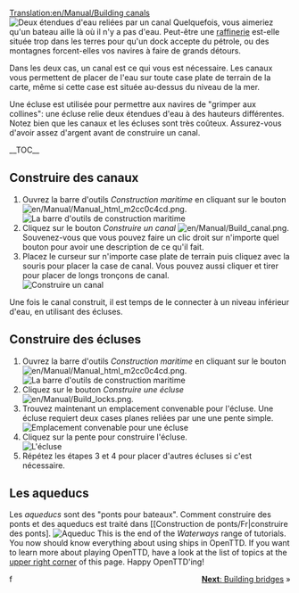 [[Translation:en/Manual/Building canals]]
{{fr/Manual/Tutorial/Tutoriel}}
[[File:en/Manual/Canal.png|left|frame|Deux étendues d'eau reliées par un canal]]
Quelquefois, vous aimeriez qu'un bateau aille là où il n'y a pas d'eau. Peut-être une [[fr/Manual/Base Set/Industries/Raffinerie|raffinerie]] est-elle située trop dans les terres pour qu'un dock accepte du pétrole, ou des montagnes forcent-elles vos navires à faire de grands détours.

Dans les deux cas, un canal est ce qui vous est nécessaire. Les canaux vous permettent de placer de l'eau sur toute case plate de terrain de la carte, même si cette case est située au-dessus du niveau de la mer.

Une écluse est utilisée pour permettre aux navires de "grimper aux collines": une écluse relie deux étendues d'eau à des hauteurs différentes. Notez bien que les canaux et les écluses sont très coûteux. Assurez-vous d'avoir assez d'argent avant de construire un canal.

__TOC__

<div style="clear: left"></div>
==Construire des canaux==
# Ouvrez la barre d'outils ''Construction maritime'' en cliquant sur le bouton [[File:en/Manual/Manual html m2cc0c4cd.png]].<br/>[[File:en/Manual/Dock toolbar.png|frame|none|La barre d'outils de construction maritime]]
# Cliquez sur le bouton ''Construire un canal'' [[File:en/Manual/Build canal.png]]. Souvenez-vous que vous pouvez faire un clic droit sur n'importe quel bouton pour avoir une description de ce qu'il fait.
# Placez le curseur sur n'importe case plate de terrain puis cliquez avec la souris pour placer la case de canal. Vous pouvez aussi cliquer et tirer pour placer de longs tronçons de canal.<br/>[[File:en/Manual/Building-canals-1.png|frame|none|Construire un canal]]

Une fois le canal construit, il est temps de le connecter à un niveau inférieur d'eau, en utilisant des écluses.

==Construire des écluses==
# Ouvrez la barre d'outils ''Construction maritime'' en cliquant sur le bouton [[File:en/Manual/Manual html m2cc0c4cd.png]].<br/>[[File:en/Manual/Dock toolbar.png|frame|none|La barre d'outils de construction maritime]]
# Cliquez sur le bouton ''Construire une écluse'' [[File:en/Manual/Build locks.png]].
# Trouvez maintenant un emplacement convenable pour l'écluse. Une écluse requiert deux cases planes reliées par une une pente simple.<br/>[[File:en/Manual/Building-canals-2.png|frame|none|Emplacement convenable pour une écluse]]
# Cliquez sur la pente pour construire l'écluse.<br/>[[File:en/Manual/Building-canals-3.png|frame|none|L'écluse]]
# Répétez les étapes 3 et 4 pour placer d'autres écluses si c'est nécessaire.

==Les aqueducs==
Les ''aqueducs'' sont des "ponts pour bateaux". Comment construire des ponts et des aqueducs est traité dans [[Construction de ponts/Fr|construire des ponts].
[[File:en/Manual/Aqueduct.png|frame|none|Aqueduc]]
This is the end of the ''Waterways'' range of tutorials. You now should know everything about using ships in OpenTTD. If you want to learn more about playing OpenTTD, have a look at the list of topics at the [[#top|upper right corner]] of this page. Happy OpenTTD'ing!

<span style="float: right">[[en/Manual/Building bridges|'''Next''': Building bridges]] &raquo;</span>
f